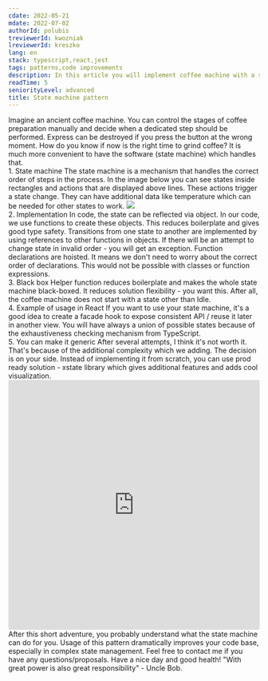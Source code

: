 ```yaml
---
cdate: 2022-05-21
mdate: 2022-07-02
authorId: polubis
treviewerId: kwozniak
lreviewerId: kreszko
lang: en
stack: typescript,react,jest
tags: patterns,code improvements
description: In this article you will implement coffee machine with a state machine pattern.
readTime: 5
seniorityLevel: advanced
title: State machine pattern
---
```


<Prelude>
  <M>
    Imagine an ancient coffee machine. You can control the stages of coffee
    preparation manually and decide when a dedicated step should be performed.
  </M>
  <M>
    Express can be destroyed if you press the button at the wrong moment. How do
    you know if now is the right time to grind coffee? It is much more
    convenient to have the software (state machine) which handles that.
  </M>
</Prelude>

<Section>
  <XL>1. State machine</XL>
  <M>
    The state machine is a mechanism that handles the correct order of steps in
    the process.
  </M>
  <M>
    In the image below you can see states inside rectangles and actions that are
    displayed above lines. These actions trigger a state change. They can have
    additional data like temperature which can be needed for other states to
    work.
  </M>
  <Img
    src="/assets/state-machine-pattern/SM.png"
    description="Coffee machine as a state machine"
  />
</Section>

<Section>
  <XL>2. Implementation</XL>
  <M>
    In code, the state can be reflected via object. In our code, we use
    functions to create these objects. This reduces boilerplate and gives good
    type safety.
  </M>
  <M>
    Transitions from one state to another are implemented by using references to
    other functions in objects. If there will be an attempt to change state in
    invalid order - you will get an exception.
  </M>
  <Hint hasBg>
    Function declarations are hoisted. It means we don't need to worry about the
    correct order of declarations. This would not be possible with classes or
    function expressions.
  </Hint>
  <Snippet
    linesCount={60}
    src="https://raw.githubusercontent.com/polubis/state-machine-pattern/main/src/snippets/coffee-express-state-machine-functional.ts"
    description="Function declarations are cool"
  />
</Section>

<Section>
  <XL>3. Black box</XL>
  <M>
    Helper function reduces boilerplate and makes the whole state machine
    black-boxed. It reduces solution flexibility - you want this. After all, the
    coffee machine does not start with a state other than Idle.
  </M>
  <Snippet
    description="Boxed stuff"
    linesCount={46}
    src="https://raw.githubusercontent.com/polubis/state-machine-pattern/main/src/snippets/reducing-boilerplate.ts"
  />
</Section>

<Section>
  <XL>4. Example of usage in React</XL>
  <M>
    If you want to use your state machine, it's a good idea to create a facade
    hook to expose consistent API / reuse it later in another view. You will
    have always a union of possible states because of the exhaustiveness
    checking mechanism from TypeScript.
  </M>
  <Snippet
    description="We are reactive"
    linesCount={17}
    src="https://raw.githubusercontent.com/polubis/state-machine-pattern/main/src/snippets/use-with-react.tsx"
  />
</Section>

<Section>
  <XL>5. You can make it generic</XL>
  <M>
    After several attempts, I think it's not worth it. That's because of the
    additional complexity which we adding. The decision is on your side.
  </M>
  <Hint hasBg>
    Instead of implementing it from scratch, you can use prod ready solution -
    xstate library which gives additional features and adds cool visualization.
  </Hint>
  <Snippet
    description="TypeScript code from libs can destroy your brain"
    linesCount={110}
    src="https://raw.githubusercontent.com/polubis/state-machine-pattern/main/src/final/generic-state-machine.ts"
  />
</Section>

<Example>
  <iframe
    src="https://codesandbox.io/embed/state-machine-pattern-ylecvm?fontsize=14&hidenavigation=1&theme=dark"
    style="width:100%; height:500px; border:0; border-radius: 4px; overflow:hidden;"
    title="State machine pattern"
    allow="accelerometer; ambient-light-sensor; camera; encrypted-media; geolocation; gyroscope; hid; microphone; midi; payment; usb; vr; xr-spatial-tracking"
    sandbox="allow-forms allow-modals allow-popups allow-presentation allow-same-origin allow-scripts"
  ></iframe>
</Example>

<Summary>
  <M>
    After this short adventure, you probably understand what the state machine
    can do for you. Usage of this pattern dramatically improves your code base,
    especially in complex state management.
  </M>
  <M>
    Feel free to contact me if you have any questions/proposals. Have a nice day
    and good health!
  </M>
  <Hint hasBg>
    "With great power is also great responsibility" - Uncle Bob.
  </Hint>
</Summary>
